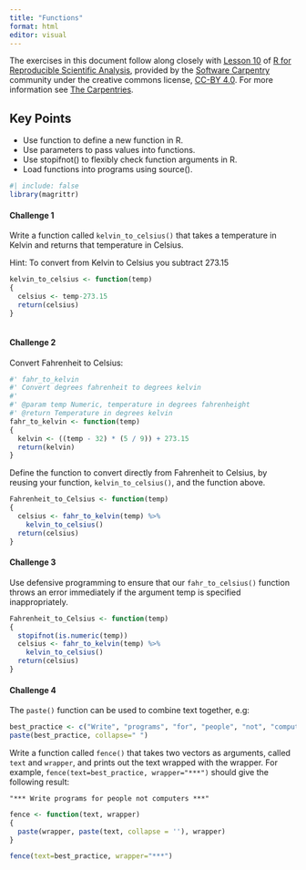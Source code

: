 ```yaml
---
title: "Functions"
format: html
editor: visual
---
```


The exercises in this document follow along closely with [Lesson 10](https://swcarpentry.github.io/r-novice-gapminder/10-functions.html) of [R for Reproducible Scientific Analysis](https://swcarpentry.github.io/r-novice-gapminder/), provided by the [Software Carpentry](https://software-carpentry.org/) community under the creative commons license, [CC-BY 4.0](https://creativecommons.org/licenses/by/4.0/). For more information see [The Carpentries](https://carpentries.org/).

::: callout-tip
## Key Points

-   Use function to define a new function in R.
-   Use parameters to pass values into functions.
-   Use stopifnot() to flexibly check function arguments in R.
-   Load functions into programs using source().
:::

```r
#| include: false
library(magrittr)
```

#### Challenge 1

Write a function called `kelvin_to_celsius()` that takes a temperature in Kelvin and returns that temperature in Celsius.

Hint: To convert from Kelvin to Celsius you subtract 273.15

<!-- Challenge 1 answer begin -->

```r
kelvin_to_celsius <- function(temp)
{
  celsius <- temp-273.15
  return(celsius)
}
  
```

<!-- Challenge 1 answer end -->

#### Challenge 2

Convert Fahrenheit to Celsius:

```r
#' fahr_to_kelvin
#' Convert degrees fahrenheit to degrees kelvin
#' 
#' @param temp Numeric, temperature in degrees fahrenheight
#' @return Temperature in degrees kelvin
fahr_to_kelvin <- function(temp)
{
  kelvin <- ((temp - 32) * (5 / 9)) + 273.15
  return(kelvin)
}
```

Define the function to convert directly from Fahrenheit to Celsius, by reusing your function, `kelvin_to_celsius()`, and the function above.

<!-- Challenge 2 answer begin -->

```r
Fahrenheit_to_Celsius <- function(temp)
{
  celsius <- fahr_to_kelvin(temp) %>%
    kelvin_to_celsius()
  return(celsius)
}
```

<!-- Challenge 2 answer end -->

#### Challenge 3

Use defensive programming to ensure that our `fahr_to_celsius()` function throws an error immediately if the argument temp is specified inappropriately.

<!-- Challenge 3 answer begin -->

```r
Fahrenheit_to_Celsius <- function(temp)
{
  stopifnot(is.numeric(temp))
  celsius <- fahr_to_kelvin(temp) %>%
    kelvin_to_celsius()
  return(celsius)
}
```

<!-- Challenge 3 answer end -->

#### Challenge 4

The `paste()` function can be used to combine text together, e.g:

```r
best_practice <- c("Write", "programs", "for", "people", "not", "computers")
paste(best_practice, collapse=" ")
```

Write a function called `fence()` that takes two vectors as arguments, called `text` and `wrapper`, and prints out the text wrapped with the wrapper. For example, `fence(text=best_practice, wrapper="***")` should give the following result:

```         
"*** Write programs for people not computers ***"
```

<!-- Challenge 4 answer begin -->

```r
fence <- function(text, wrapper)
{
  paste(wrapper, paste(text, collapse = ''), wrapper)
}

fence(text=best_practice, wrapper="***")
```

<!-- Challenge 4 answer end -->
